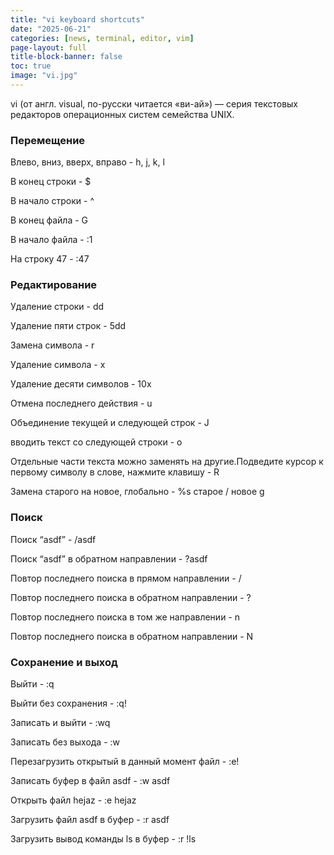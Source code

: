 ```yaml
---
title: "vi keyboard shortcuts"
date: "2025-06-21"
categories: [news, terminal, editor, vim]
page-layout: full
title-block-banner: false
toc: true
image: "vi.jpg"
---
```


vi (от англ. visual, по-русски читается «ви-ай») — серия текстовых редакторов операционных систем семейства UNIX.


### Перемещение

Влево, вниз, вверх, вправо	- h, j, k, l

В конец строки	- $

В начало строки	 - ^

В конец файла -	G

В начало файла -	:1

На строку 47 -	:47

### Редактирование

Удаление строки	- dd

Удаление пяти строк	- 5dd

Замена символа	- r

Удаление символа	- x

Удаление десяти символов	- 10x

Отмена последнего действия	- u

Объединение текущей и следующей строк	-  J

вводить текст со следующей строки - o

Отдельные части текста можно заменять на другие.Подведите курсор к первому символу в слове, нажмите клавишу - R

Замена старого на новое, глобально	- %s старое / новое g

### Поиск

Поиск “asdf”	- /asdf

Поиск “asdf” в обратном направлении	- ?asdf

Повтор последнего поиска в прямом направлении	- /

Повтор последнего поиска в обратном направлении	- ?

Повтор последнего поиска в том же направлении	- n

Повтор последнего поиска в обратном направлении	- N

### Сохранение и выход

Выйти	- :q

Выйти без сохранения	- :q!

Записать и выйти -	:wq

Записать без выхода	- :w

Перезагрузить открытый в данный момент файл	- :e!

Записать буфер в файл asdf	- :w asdf

Открыть файл hejaz	- :e hejaz

Загрузить файл asdf в буфер	- :r asdf

Загрузить вывод команды ls в буфер	- :r !ls

